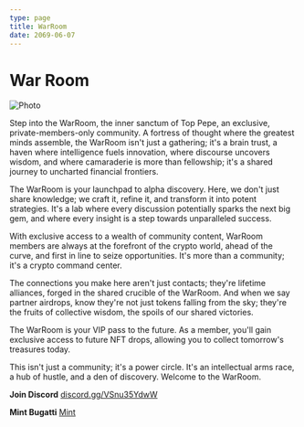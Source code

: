 ```yaml
---
type: page
title: WarRoom
date: 2069-06-07
---
```


# War Room


<Image
  src="/images/warroom.png"
  alt="Photo"
  width={1500}
  height={500}
  priority
  className="next-image"
/>

Step into the WarRoom, the inner sanctum of Top Pepe, an exclusive, private-members-only community. A fortress of thought where the greatest minds assemble, the WarRoom isn't just a gathering; it's a brain trust, a haven where intelligence fuels innovation, where discourse uncovers wisdom, and where camaraderie is more than fellowship; it's a shared journey to uncharted financial frontiers.

The WarRoom is your launchpad to alpha discovery. Here, we don't just share knowledge; we craft it, refine it, and transform it into potent strategies. It's a lab where every discussion potentially sparks the next big gem, and where every insight is a step towards unparalleled success.

With exclusive access to a wealth of community content, WarRoom members are always at the forefront of the crypto world, ahead of the curve, and first in line to seize opportunities. It's more than a community; it's a crypto command center.

The connections you make here aren't just contacts; they're lifetime alliances, forged in the shared crucible of the WarRoom. And when we say partner airdrops, know they're not just tokens falling from the sky; they're the fruits of collective wisdom, the spoils of our shared victories.

The WarRoom is your VIP pass to the future. As a member, you'll gain exclusive access to future NFT drops, allowing you to collect tomorrow's treasures today.

This isn't just a community; it's a power circle. It's an intellectual arms race, a hub of hustle, and a den of discovery. Welcome to the WarRoom.

**Join Discord** [discord.gg/VSnu35YdwW](https://discord.gg/VSnu35YdwW)

**Mint Bugatti** [Mint](/bugatti)
